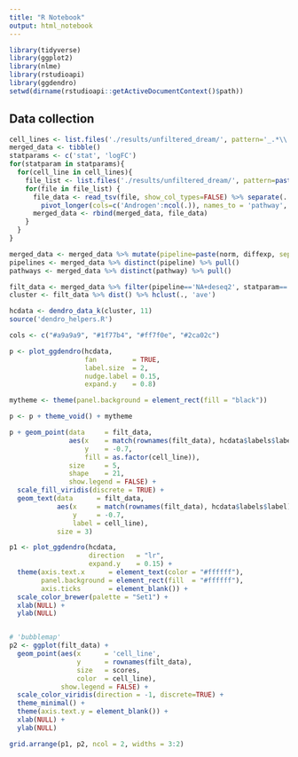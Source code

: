 ```yaml
---
title: "R Notebook"
output: html_notebook
---
```


```r
library(tidyverse)
library(ggplot2)
library(nlme)
library(rstudioapi)
library(ggdendro)
setwd(dirname(rstudioapi::getActiveDocumentContext()$path))

```

## Data collection
```r
cell_lines <- list.files('./results/unfiltered_dream/', pattern='_.*\\.tsv$') %>% sub(pattern='_.*\\.tsv', replacement='') %>% unique()
merged_data <- tibble()
statparams <- c('stat', 'logFC')
for(statparam in statparams){
  for(cell_line in cell_lines){
    file_list <- list.files('./results/unfiltered_dream/', pattern=paste(cell_line, '_.*__', statparam,'__cons__decoupleroutput.tsv', sep='')) %>% paste('./results/unfiltered_dream/', ., sep='')
    for(file in file_list) {
      file_data <- read_tsv(file, show_col_types=FALSE) %>% separate(...1, into=c('cell_line_treatment','norm', 'diffexp', 'dcmethod'), sep='__', remove=FALSE) %>% separate(cell_line_treatment, into=c('cell_line', 'treatment'), sep='_') %>%
        pivot_longer(cols=c('Androgen':ncol(.)), names_to = 'pathway', values_to = 'scores') %>% select(-dcmethod) %>% mutate(statparam=!!statparam)
      merged_data <- rbind(merged_data, file_data)
    }
  }
}

```

```r
merged_data <- merged_data %>% mutate(pipeline=paste(norm, diffexp, sep = '+'))
pipelines <- merged_data %>% distinct(pipeline) %>% pull()
pathways <- merged_data %>% distinct(pathway) %>% pull()
```

```r
filt_data <- merged_data %>% filter(pipeline=='NA+deseq2', statparam==!!statparam, pathway==!!pathway) %>% mutate(...1=sub(pattern = '__.*', '', ...1)) %>% column_to_rownames(.,'...1') 
cluster <- filt_data %>% dist() %>% hclust(., 'ave')

```
```r
hcdata <- dendro_data_k(cluster, 11)
source('dendro_helpers.R')
```

```r
cols <- c("#a9a9a9", "#1f77b4", "#ff7f0e", "#2ca02c")

p <- plot_ggdendro(hcdata,
                   fan         = TRUE,
                   label.size  = 2,
                   nudge.label = 0.15,
                   expand.y    = 0.8)

mytheme <- theme(panel.background = element_rect(fill = "black"))

p <- p + theme_void() + mytheme

p + geom_point(data     = filt_data, 
               aes(x    = match(rownames(filt_data), hcdata$labels$label),
                   y    = -0.7,
                   fill = as.factor(cell_line)),
               size     = 5,
               shape    = 21,
               show.legend = FALSE) +
  scale_fill_viridis(discrete = TRUE) +
  geom_text(data      = filt_data, 
            aes(x     = match(rownames(filt_data), hcdata$labels$label),
                y     = -0.7,
                label = cell_line),
            size = 3)
```

```r
p1 <- plot_ggdendro(hcdata,
                    direction   = "lr",
                    expand.y    = 0.15) +
  theme(axis.text.x      = element_text(color = "#ffffff"),
        panel.background = element_rect(fill  = "#ffffff"),
        axis.ticks       = element_blank()) + 
  scale_color_brewer(palette = "Set1") +
  xlab(NULL) +
  ylab(NULL)


# 'bubblemap'
p2 <- ggplot(filt_data) +
  geom_point(aes(x      = 'cell_line',
                 y      = rownames(filt_data),
                 size   = scores,
                 color  = cell_line),
             show.legend = FALSE) +
  scale_color_viridis(direction = -1, discrete=TRUE) +
  theme_minimal() +
  theme(axis.text.y = element_blank()) +
  xlab(NULL) +
  ylab(NULL)

grid.arrange(p1, p2, ncol = 2, widths = 3:2)
```


